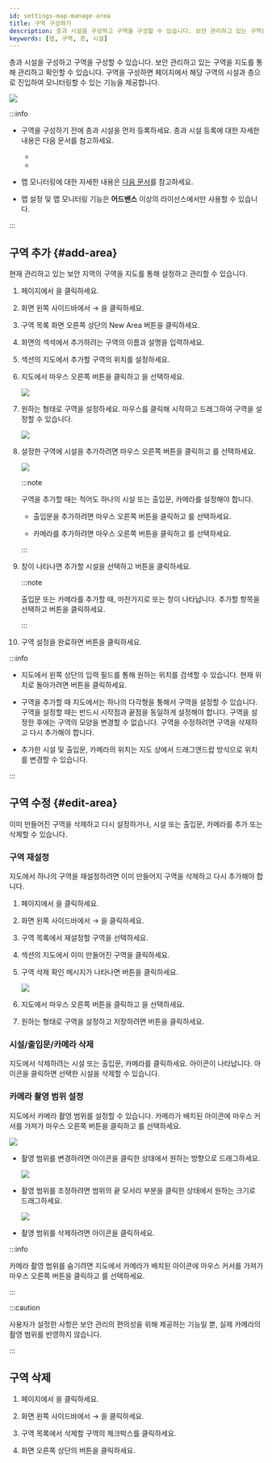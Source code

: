 ```yaml
---
id: settings-map-manage-area
title: 구역 구성하기
description: 층과 시설을 구성하고 구역을 구성할 수 있습니다. 보안 관리하고 있는 구역을 지도를 통해 관리하고 확인할 수 있습니다.
keywords: [맵, 구역, 층, 시설]
---
```


층과 시설을 구성하고 구역을 구성할 수 있습니다. 보안 관리하고 있는 구역을 지도를 통해 관리하고 확인할 수 있습니다. 구역을 구성하면 <Cmd sid='shell.header.arena' /> 페이지에서 해당 구역의 시설과 층으로 진입하여 모니터링할 수 있는 기능을 제공합니다.

<Image src='/img/monitoring-map-open-map.png' />

:::info

* 구역을 구성하기 전에 층과 시설을 먼저 등록하세요. 층과 시설 등록에 대한 자세한 내용은 다음 문서를 참고하세요.

  * <DocLink docId='platform/biostar_x/settings-map-manage-floor' />

  * <DocLink docId='platform/biostar_x/settings-map-manage-facility' />

* 맵 모니터링에 대한 자세한 내용은 [다음 문서](monitoring-map)를 참고하세요.

* 맵 설정 및 맵 모니터링 기능은 **어드밴스** 이상의 라이선스에서만 사용할 수 있습니다.

:::

## 구역 추가 {#add-area}

현재 관리하고 있는 보안 지역의 구역을 지도를 통해 설정하고 관리할 수 있습니다.

1. <Cmd sid='shell.header.launcher' /> 페이지에서 <Cmd sid='shell.header.setting' />을 클릭하세요.

1. 화면 왼쪽 사이드바에서 <Cmd sid='setting.menu.map.root' /> → <Cmd sid='setting.menu.map.area' />을 클릭하세요.

1. 구역 목록 화면 오른쪽 상단의 <Cmd>New Area</Cmd> 버튼을 클릭하세요.

1. <Cmd sid='setting.area.page.title' /> 화면의 <Cmd sid='setting.area.information.section.title' /> 섹셕에서 추가하려는 구역의 이름과 설명을 입력하세요.

1. <Cmd sid='setting.area.configuration.section.title' /> 섹션의 지도에서 추가할 구역의 위치를 설정하세요.

1. 지도에서 마우스 오른쪽 버튼을 클릭하고 <Cmd sid='setting.area.label.setArea' />을 선택하세요.

    <Image src='/img/biostarx-settings-map-area-add-01.png' />

1. 원하는 형태로 구역을 설정하세요. 마우스를 클릭해 시작하고 드래그하여 구역을 설정할 수 있습니다.

    <Image src='/img/biostarx-settings-map-area-drawing.gif' alone />

1. 설정한 구역에 시설을 추가하려면 마우스 오른쪽 버튼을 클릭하고 <Cmd sid='map.menu.add.facility' />를 선택하세요.

    <Image src='/img/biostarx-settings-map-area-add-02.png' />

    :::note

    구역을 추가할 때는 적어도 하나의 시설 또는 출입문, 카메라를 설정해야 합니다.

    * 출입문을 추가하려면 마우스 오른쪽 버튼을 클릭하고 <Cmd sid='setting.area.label.addDoor' />를 선택하세요.

    * 카메라를 추가하려면 마우스 오른쪽 버튼을 클릭하고 <Cmd sid='setting.area.label.addCamera' />를 선택하세요.

    :::

1. <Cmd sid='setting.area.label.addFacility' /> 창이 나타나면 추가할 시설을 선택하고 <Cmd sid='common.apply' /> 버튼을 클릭하세요.

    :::note

    출입문 또는 카메라를 추가할 때, 마찬가지로 <Cmd sid='setting.area.label.addDoor' /> 또는 <Cmd sid='setting.area.label.addCamera' /> 창이 나타납니다. 추가할 항목을 선택하고 <Cmd sid='common.apply' /> 버튼을 클릭하세요.

    :::

1. 구역 설정을 완료하면 <Cmd sid='common.apply' /> 버튼을 클릭하세요.

:::info

* 지도에서 왼쪽 상단의 입력 필드를 통해 원하는 위치를 검색할 수 있습니다. 현재 위치로 돌아가려면 <IcCurP /> 버튼을 클릭하세요.

* 구역을 추가할 때 지도에서는 하나의 다각형을 통해서 구역을 설정할 수 있습니다. 구역을 설정할 때는 반드시 시작점과 끝점을 동일하게 설정해야 합니다. 구역을 설정한 후에는 구역의 모양을 변경할 수 없습니다. 구역을 수정하려면 구역을 삭제하고 다시 추가해야 합니다.

* 추가한 시설 및 출입문, 카메라의 위치는 지도 상에서 드래그앤드랍 방식으로 위치를 변경할 수 있습니다.

:::


## 구역 수정 {#edit-area}

이미 만들어진 구역을 삭제하고 다시 설정하거나, 시설 또는 출입문, 카메라를 추가 또는 삭제할 수 있습니다.

### 구역 재설정

지도에서 하나의 구역을 재설정하려면 이미 만들어지 구역을 삭제하고 다시 추가해야 합니다. 

1. <Cmd sid='shell.header.launcher' /> 페이지에서 <Cmd sid='shell.header.setting' />을 클릭하세요.

1. 화면 왼쪽 사이드바에서 <Cmd sid='setting.menu.map.root' /> → <Cmd sid='setting.menu.map.area' />을 클릭하세요.

1. 구역 목록에서 재설정할 구역을 선택하세요. 

1. <Cmd sid='setting.area.configuration.section.title' /> 섹션의 지도에서 이미 만들어진 구역을 클릭하세요.

1. 구역 삭제 확인 메시지가 나타나면 <Cmd sid='common.delete' /> 버튼을 클릭하세요.

    <Image src='/img/biostarx-settings-map-area-reset.png' />

1. 지도에서 마우스 오른쪽 버튼을 클릭하고 <Cmd sid='setting.area.label.setArea' />을 선택하세요.

1. 원하는 형태로 구역을 설정하고 저장하려면 <Cmd sid='common.apply' /> 버튼을 클릭하세요.


### 시설/출입문/카메라 삭제

지도에서 삭제하려는 시설 또는 출입문, 카메라를 클릭하세요. <IcFremove /> 아이콘이 나타납니다. 아이콘을 클릭하면 선택한 시설을 삭제할 수 있습니다.

### 카메라 촬영 범위 설정

지도에서 카메라 촬영 범위를 설정할 수 있습니다. 카메라가 배치된 아이콘에 마우스 커서를 가져가 마우스 오른쪽 버튼을 클릭하고 <Cmd sid='setting.area.button.showCoverage' />를 선택하세요.

<Image src='/img/biostarx-settings-map-area-camera-setting.png' />

* 촬영 범위를 변경하려면 <IcCamrot /> 아이콘을 클릭한 상태에서 원하는 방향으로 드래그하세요.

  <Image src='/img/biostarx-settings-map-area-camera-rot.gif' alone />

* 촬영 범위를 조정하려면 범위의 끝 모서리 부분을 클릭한 상태에서 원하는 크기로 드래그하세요.

  <Image src='/img/biostarx-settings-map-area-camera-adjust.gif' alone />

* 촬영 범위를 삭제하려면 <IcFremove /> 아이콘을 클릭하세요.

:::info

카메라 촬영 범위를 숨기려면 지도에서 카메라가 배치된 아이콘에 마우스 커서를 가져가 마우스 오른쪽 버튼을 클릭하고 <Cmd sid='setting.area.button.hideCoverage' />를 선택하세요.

:::

:::caution

사용자가 설정한 사항은 보안 관리의 편의성을 위해 제공하는 기능일 뿐, 실제 카메라의 촬영 범위를 반영하지 않습니다.

:::


## 구역 삭제

1. <Cmd sid='shell.header.launcher' /> 페이지에서 <Cmd sid='shell.header.setting' />을 클릭하세요.

1. 화면 왼쪽 사이드바에서 <Cmd sid='setting.menu.map.root' /> → <Cmd sid='setting.menu.map.area' />을 클릭하세요.

1. 구역 목록에서 삭제할 구역의 체크박스를 클릭하세요.

1. 화면 오른쪽 상단의 <Cmd sid='common.delete' /> 버튼을 클릭하세요.
